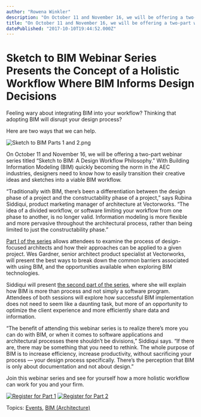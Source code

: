 ```yaml
---
author: "Rowena Winkler"
description: "On October 11 and November 16, we will be offering a two-part webinar series titled “Sketch to BIM: A Design Workflow Philosophy.” "
title: "On October 11 and November 16, we will be offering a two-part webinar series titled “Sketch to BIM: A Design Workflow Philosophy.” " 
datePublished: "2017-10-10T19:44:52.000Z"
---
```

# Sketch to BIM Webinar Series Presents the Concept of a Holistic Workflow Where BIM Informs Design Decisions

Feeling wary about integrating BIM into your workflow? Thinking that adopting BIM will disrupt your design process?

Here are two ways that we can help.

![Sketch to BIM Parts 1 and 2.png](https://blog.vectorworks.net/hs-fs/hubfs/Blog%20Images/171013_SketchtoBIM/Sketch%20to%20BIM%20Parts%201%20and%202.png?width=620&height=303&name=Sketch%20to%20BIM%20Parts%201%20and%202.png)

On October 11 and November 16, we will be offering a two-part webinar series titled “Sketch to BIM: A Design Workflow Philosophy.” With Building Information Modeling (BIM) quickly becoming the norm in the AEC industries, designers need to know how to easily transition their creative ideas and sketches into a viable BIM workflow.

“Traditionally with BIM, there’s been a differentiation between the design phase of a project and the constructability phase of a project,” says Rubina Siddiqui, product marketing manager of architecture at Vectorworks. “The idea of a divided workflow, or software limiting your workflow from one phase to another, is no longer valid. Information modeling is more flexible and more pervasive throughout the architectural process, rather than being limited to just the constructability phase.”

[Part I of the series](//www3.vectorworks.net/webinar%5Fsketchtobim-part1?utm%5Fcampaign=blog&utm%5Fsource=intext&utm%5Fmedium=planetvectorworks&utm%5Fcontent=sketchtobim101017) allows attendees to examine the process of design-focused architects and how their approaches can be applied to a given project. Wes Gardner, senior architect product specialist at Vectorworks, will present the best ways to break down the common barriers associated with using BIM, and the opportunities available when exploring BIM technologies.

Siddiqui will present [the second part of the series](//www3.vectorworks.net/webinar%5Fsketchtobim-part2?utm%5Fcampaign=blog&utm%5Fsource=intext&utm%5Fmedium=planetvectorworks&utm%5Fcontent=sketchtobim101017), where she will explain how BIM is more than process and not simply a software program. Attendees of both sessions will explore how successful BIM implementation does not need to seem like a daunting task, but more of an opportunity to optimize the client experience and more efficiently share data and information.

“The benefit of attending this webinar series is to realize there’s more you can do with BIM, or when it comes to software applications and architectural processes there shouldn’t be divisions,” Siddiqui says. “If there are, there may be something that you need to rethink. The whole purpose of BIM is to increase efficiency, increase productivity, without sacrificing your process — your design process specifically. There’s the perception that BIM is only about documentation and not about design.”

Join this webinar series and see for yourself how a more holistic workflow can work for you and your firm.

[![Register for Part 1](https://no-cache.hubspot.com/cta/default/3018241/396ad69e-d8eb-4637-89a1-b853a00b14a7.png)](https://cta-redirect.hubspot.com/cta/redirect/3018241/396ad69e-d8eb-4637-89a1-b853a00b14a7) [![Register for Part 2](https://no-cache.hubspot.com/cta/default/3018241/252a6c98-b984-4aed-b582-289f1ebfe62e.png)](https://cta-redirect.hubspot.com/cta/redirect/3018241/252a6c98-b984-4aed-b582-289f1ebfe62e) 

 Topics: [Events](https://blog.vectorworks.net/topic/events), [BIM (Architecture)](https://blog.vectorworks.net/topic/bim-architecture) 

 